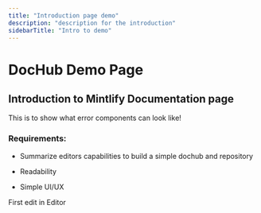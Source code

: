 ```yaml
---
title: "Introduction page demo"
description: "description for the introduction"
sidebarTitle: "Intro to demo"
---
```


# DocHub Demo Page

## Introduction to Mintlify Documentation page

<Warning>
  This is to show what error components can look like!
</Warning>

### Requirements:

* Summarize editors capabilities to build a simple dochub and repository

* Readability

* Simple UI/UX

<Update label="03/04/2025" description="version 1.0">
  First edit in Editor
</Update>